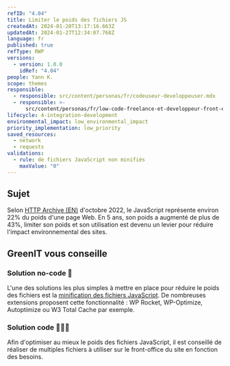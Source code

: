 ```yaml
---
refID: "4.04"
title: Limiter le poids des fichiers JS
createdAt: 2024-01-20T13:17:16.663Z
updatedAt: 2024-01-27T12:34:07.768Z
language: fr
published: true
refType: RWP
versions:
  - version: 1.0.0
    idRef: "4.04"
people: Yann K.
scope: themes
responsible:
  - responsible: src/content/personas/fr/codeuseur-developpeuser.mdx
  - responsible: >-
      src/content/personas/fr/low-code-freelance-et-developpeur-front-end-d-agences.mdx
lifecycle: 4-integration-development
environmental_impact: low_environmental_impact
priority_implementation: low_priority
saved_resources:
  - network
  - requests
validations:
  - rule: de fichiers JavaScript non minifiés
    maxValue: "0"
---
```


## Sujet

Selon [HTTP Archive (EN)](https://httparchive.org/reports/page-weight) d'octobre 2022, le JavaScript représente environ 22% du poids d'une page Web.
En 5 ans, son poids a augmenté de plus de 43%, limiter son poids et son utilisation est devenu un levier pour réduire l'impact environnemental des sites.

## GreenIT vous conseille

### Solution no-code 🌱

L'une des solutions les plus simples à mettre en place pour réduire le poids des fichiers est la [minification des fichiers JavaScript](https://checklists.opquast.com/fr/assurance-qualite-web/les-scripts-du-site-sont-minifies).
De nombreuses extensions proposent cette fonctionnalité : WP Rocket, WP-Optimize, Autoptimize ou W3 Total Cache par exemple.

### Solution code 🌱🌱🌱

Afin d'optimiser au mieux le poids des fichiers JavaScript, il est conseillé de réaliser de multiples fichiers à utiliser sur le front-office du site en fonction des besoins.
